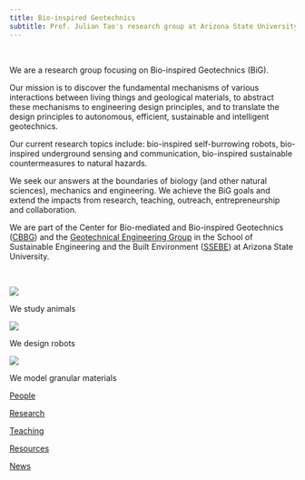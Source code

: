 ```yaml
---
title: Bio-inspired Geotechnics
subtitle: Prof. Julian Tao's research group at Arizona State University
---
```


<br>

We are a research group focusing on Bio-inspired Geotechnics (BiG).

Our mission is to discover the fundamental mechanisms of various interactions between living things and geological materials, to abstract these mechanisms to engineering design principles, and to translate the design principles to autonomous, efficient, sustainable and intelligent geotechnics.

Our current research topics include: bio-inspired self-burrowing robots, bio-inspired underground sensing and communication, bio-inspired sustainable countermeasures to natural hazards.

We seek our answers at the boundaries of biology (and other natural sciences), mechanics and engineering.
We achieve the BiG goals and extend the impacts from research, teaching, outreach, entrepreneurship and collaboration.

We are part of the Center for Bio-mediated and Bio-inspired Geotechnics ([CBBG](https://cbbg.engineering.asu.edu/)) and the [Geotechnical Engineering Group](https://geotechasu.github.io/soilrocks/) in the School of Sustainable Engineering and the Built Environment ([SSEBE](https://ssebe.engineering.asu.edu/)) at Arizona State University.

<br>

::: {.card-group .center}

::: {.card .border-light}
![](img/clams.png)

::: {.card-body}
We study animals
:::
:::

::: {.card .border-light}
![](img/softrobots.png)

::: {.card-body}
We design robots 
:::
:::

::: {.card .border-light}
![](img/photoelastics.png)

::: {.card-body}
We model granular materials
:::
:::

:::


::: {.card-group .center}

::: {.card .border-light}
[](./people.qmd){.bi .bi-people .huge}

::: {.card-body}
[People](./people.qmd){.btn .btn-primary}
:::
:::

::: {.card .border-light}
[](./research.qmd){.bi .bi-book-half .huge}

::: {.card-body}
[Research](./research.qmd){.btn .btn-primary}
:::
:::

::: {.card .border-light}
[](./teaching.qmd){.bi .bi-easel .huge}

::: {.card-body}
[Teaching](./teaching.qmd){.btn .btn-primary}
:::
:::

::: {.card .border-light}
[](./resources.qmd){.bi .bi-gear-wide-connected .huge}

::: {.card-body}
[Resources](./resources.qmd){.btn .btn-primary}
:::
:::

::: {.card .border-light}
[](./news.qmd){.bi .bi-newspaper .huge}

::: {.card-body}
[News](./news.qmd){.btn .btn-primary}
:::
:::

:::



